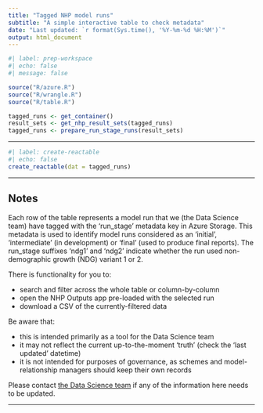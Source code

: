---
title: "Tagged NHP model runs"
subtitle: "A simple interactive table to check metadata"
date: "Last updated: `r format(Sys.time(), '%Y-%m-%d %H:%M')`"
output: html_document
---

```{r}
#| label: prep-workspace
#| echo: false
#| message: false

source("R/azure.R")
source("R/wrangle.R")
source("R/table.R")

tagged_runs <- get_container()
result_sets <- get_nhp_result_sets(tagged_runs)
tagged_runs <- prepare_run_stage_runs(result_sets)
```

---

```{r}
#| label: create-reactable
#| echo: false
create_reactable(dat = tagged_runs)
```

---

## Notes

Each row of the table represents a model run that we (the Data Science team) have tagged with the 'run_stage' metadata key in Azure Storage.
This metadata is used to identify model runs considered as an 'initial', 'intermediate' (in development) or 'final' (used to produce final reports).
The run_stage suffixes 'ndg1' and 'ndg2' indicate whether the run used non-demographic growth (NDG) variant 1 or 2.

There is functionality for you to:

* search and filter across the whole table or column-by-column
* open the NHP Outputs app pre-loaded with the selected run
* download a CSV of the currently-filtered data

Be aware that:

* this is intended primarily as a tool for the Data Science team
* it may not reflect the current up-to-the-moment 'truth' (check the 'last updated' datetime)
* it is not intended for purposes of governance, as schemes and model-relationship managers should keep their own records

Please contact [the Data Science team](mailto:mlcsu.su.datascience@nhs.net) if any of the information here needs to be updated.

---
